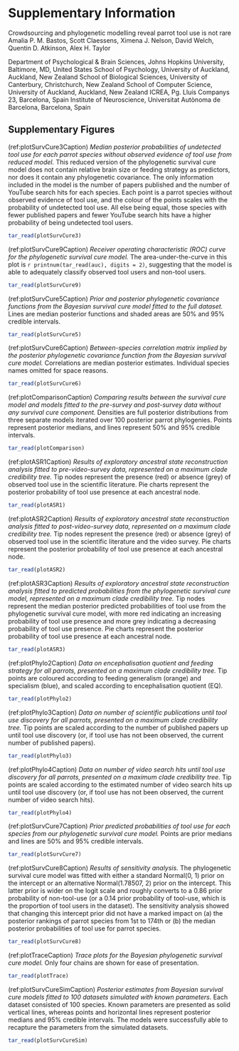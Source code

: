 \renewcommand{\figurename}{Fig.}
\renewcommand{\tablename}{Table}
\renewcommand{\thefigure}{S\arabic{figure}} \setcounter{figure}{0}
\renewcommand{\thetable}{S\arabic{table}} \setcounter{table}{0}
\renewcommand{\theequation}{S\arabic{equation}} \setcounter{equation}{0}

# **Supplementary Information**

\setcounter{page}{1}
\centering
\noindent \hspace*{5mm} \small Crowdsourcing and phylogenetic modelling reveal parrot tool use is not rare \newline
\hspace*{1cm} \small Amalia P. M. Bastos\textsuperscript{1,2}, Scott Claessens\textsuperscript{2}, Ximena J. Nelson\textsuperscript{3}, David Welch\textsuperscript{4}, \newline
\hspace*{25mm} Quentin D. Atkinson\textsuperscript{2}, Alex H. Taylor\textsuperscript{2,3,5,6} \newline
\raggedright
\noindent \footnotesize \textsuperscript{1} Department of Psychological & Brain Sciences, Johns Hopkins University, Baltimore, MD, United States \newline
\noindent \footnotesize \textsuperscript{2} School of Psychology, University of Auckland, Auckland, New Zealand \newline
\noindent \footnotesize \textsuperscript{3} School of Biological Sciences, University of Canterbury, Christchurch, New Zealand \newline
\noindent \footnotesize \textsuperscript{4} School of Computer Science, University of Auckland, Auckland, New Zealand \newline
\noindent \footnotesize \textsuperscript{5} ICREA, Pg. Lluís Companys 23, Barcelona, Spain \newline
\noindent \footnotesize \textsuperscript{6} Institute of Neuroscience, Universitat Autònoma de Barcelona, Barcelona, Spain \newline
\normalsize
\newpage

## Supplementary Figures

(ref:plotSurvCure3Caption) _Median posterior probabilities of undetected tool use for each parrot species without observed evidence of tool use from reduced model._ This reduced version of the phylogenetic survival cure model does not contain relative brain size or feeding strategy as predictors, nor does it contain any phylogenetic covariance. The only information included in the model is the number of papers published and the number of YouTube search hits for each species. Each point is a parrot species without observed evidence of tool use, and the colour of the points scales with the probability of undetected tool use. All else being equal, those species with fewer published papers and fewer YouTube search hits have a higher probability of being undetected tool users.

```r
tar_read(plotSurvCure3)
```

\newpage

(ref:plotSurvCure9Caption) _Receiver operating characteristic (ROC) curve for the phylogenetic survival cure model._ The area-under-the-curve in this plot is `r printnum(tar_read(auc), digits = 2)`, suggesting that the model is able to adequately classify observed tool users and non-tool users.

```r
tar_read(plotSurvCure9)
```

\newpage

(ref:plotSurvCure5Caption) _Prior and posterior phylogenetic covariance functions from the Bayesian survival cure model fitted to the full dataset._ Lines are median posterior functions and shaded areas are 50% and 95% credible intervals.

```r
tar_read(plotSurvCure5)
```

\newpage

(ref:plotSurvCure6Caption) _Between-species correlation matrix implied by the posterior phylogenetic covariance function from the Bayesian survival cure model._ Correlations are median posterior estimates. Individual species names omitted for space reasons.

```r
tar_read(plotSurvCure6)
```

\newpage

(ref:plotComparisonCaption) _Comparing results between the survival cure model and models fitted to the pre-survey and post-survey data without any survival cure component._ Densities are full posterior distributions from three separate models iterated over 100 posterior parrot phylogenies. Points represent posterior medians, and lines represent 50% and 95% credible intervals.

```r
tar_read(plotComparison)
```

\newpage

(ref:plotASR1Caption) _Results of exploratory ancestral state reconstruction analysis fitted to pre-video-survey data, represented on a maximum clade credibility tree._ Tip nodes represent the presence (red) or absence (grey) of observed tool use in the scientific literature. Pie charts represent the posterior probability of tool use presence at each ancestral node.

```r
tar_read(plotASR1)
```

\newpage

(ref:plotASR2Caption) _Results of exploratory ancestral state reconstruction analysis fitted to post-video-survey data, represented on a maximum clade credibility tree._ Tip nodes represent the presence (red) or absence (grey) of observed tool use in the scientific literature and the video survey. Pie charts represent the posterior probability of tool use presence at each ancestral node.

```r
tar_read(plotASR2)
```

\newpage

(ref:plotASR3Caption) _Results of exploratory ancestral state reconstruction analysis fitted to predicted probabilities from the phylogenetic survival cure model, represented on a maximum clade credibility tree._ Tip nodes represent the median posterior predicted probabilities of tool use from the phylogenetic survival cure model, with more red indicating an increasing probability of tool use presence and more grey indicating a decreasing probability of tool use presence. Pie charts represent the posterior probability of tool use presence at each ancestral node.

```r
tar_read(plotASR3)
```

\newpage

(ref:plotPhylo2Caption) _Data on encephalisation quotient and feeding strategy for all parrots, presented on a maximum clade credibility tree._ Tip points are coloured according to feeding generalism (orange) and specialism (blue), and scaled according to encephalisation quotient (EQ).

```r
tar_read(plotPhylo2)
```

\newpage

(ref:plotPhylo3Caption) _Data on number of scientific publications until tool use discovery for all parrots, presented on a maximum clade credibility tree._ Tip points are scaled according to the number of published papers up until tool use discovery (or, if tool use has not been observed, the current number of published papers).

```r
tar_read(plotPhylo3)
```

\newpage

(ref:plotPhylo4Caption) _Data on number of video search hits until tool use discovery for all parrots, presented on a maximum clade credibility tree._ Tip points are scaled according to the estimated number of video search hits up until tool use discovery (or, if tool use has not been observed, the current number of video search hits).

```r
tar_read(plotPhylo4)
```

\newpage

(ref:plotSurvCure7Caption) _Prior predicted probabilities of tool use for each species from our phylogenetic survival cure model._ Points are prior medians and lines are 50% and 95% credible intervals.

```r
tar_read(plotSurvCure7)
```

\newpage

(ref:plotSurvCure8Caption) _Results of sensitivity analysis._ The phylogenetic survival cure model was fitted with either a standard Normal(0, 1) prior on the intercept or an alternative Normal(1.78507, 2) prior on the intercept. This latter prior is wider on the logit scale and roughly converts to a 0.86 prior probability of non-tool-use (or a 0.14 prior probability of tool-use, which is the proportion of tool users in the dataset). The sensitivity analysis showed that changing this intercept prior did not have a marked impact on (a) the posterior rankings of parrot species from 1st to 174th or (b) the median posterior probabilities of tool use for parrot species.

```r
tar_read(plotSurvCure8)
```

\newpage

(ref:plotTraceCaption) _Trace plots for the Bayesian phylogenetic survival cure model._ Only four chains are shown for ease of presentation.

```r
tar_read(plotTrace)
```

\newpage

(ref:plotSurvCureSimCaption) _Posterior estimates from Bayesian survival cure models fitted to 100 datasets simulated with known parameters._ Each dataset consisted of 100 species. Known parameters are presented as solid vertical lines, whereas points and horizontal lines represent posterior medians and 95% credible intervals. The models were successfully able to recapture the parameters from the simulated datasets.

```r
tar_read(plotSurvCureSim)
```
